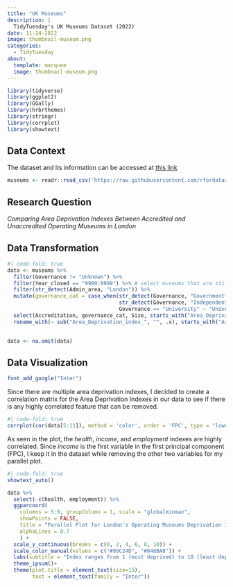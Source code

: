 ```yaml
---
title: "UK Museums"
description: |
  TidyTuesday's UK Museums Dataset (2022)
date: 11-24-2022
image: thumbnail-museum.png
categories: 
  - TidyTuesday
about: 
  template: marquee
  image: thumbnail-museum.png
---
```


```r
library(tidyverse)
library(ggplot2)
library(GGally)
library(hrbrthemes)
library(stringr)
library(corrplot)
library(showtext)
```

## Data Context

The dataset and its information can be accessed at <a href="https://github.com/rfordatascience/tidytuesday/tree/master/data/2022/2022-11-22" target="_blank" rel="noopener">this link</a> 

```r
museums <- readr::read_csv('https://raw.githubusercontent.com/rfordatascience/tidytuesday/master/data/2022/2022-11-22/museums.csv')
```

## Research Question

*Comparing Area Deprivation Indexes Between Accredited and Unaccredited Operating Museums in London*

## Data Transformation

```r
#| code-fold: true
data <- museums %>%
  filter(Governance != "Unknown") %>%
  filter(Year_closed == "9999:9999") %>% # select museums that are still open
  filter(str_detect(Admin_area, "London")) %>%
  mutate(governance_cat = case_when(str_detect(Governance, "Government") ~ "Government",
                                    str_detect(Governance, "Independent") ~ "Independent",
                                    Governance == "University" ~ "University")) %>%
  select(Accreditation, governance_cat, Size, starts_with("Area_Deprivation_index")) %>%
  rename_with(~ sub("Area_Deprivation_index_", "", .x), starts_with("Area_Deprivation_index_")) 
 

data <- na.omit(data)
```

## Data Visualization

```r
font_add_google("Inter")
```

Since there are multiple area deprivation indexes, I decided to create a correlation matrix for the Area Deprivation Indexes in our data to see if there is any highly correlated feature that can be removed. 

```r
#| code-fold: true
corrplot(cor(data[5:11]), method = 'color', order = 'FPC', type = "lower", diag = FALSE, col = COL1('Purples'), addCoef.col = 'white', title = "Correlation Matrix of Area Deprivation Indexes", mar=c(0,0,1,0), tl.col="black")
```

As seen in the plot, the *health*, *income*, and *employment* indexes are highly correlated. Since *income* is the first variable in the first principal component (FPC), I keep it in the dataset while removing the other two variables for my parallel plot. 

```r
#| code-fold: true
showtext_auto()

data %>%
  select(-c(health, employment)) %>%
  ggparcoord(
    columns = 5:9, groupColumn = 1, scale = "globalminmax",
    showPoints = FALSE, 
    title = "Parallel Plot for London's Operating Museums Deprivation Indexes",
    alphaLines = 0.7
    ) + 
  scale_y_continuous(breaks = c(0, 2, 4, 6, 8, 10)) +
  scale_color_manual(values = c("#99C24D", "#048BA8")) +
  labs(subtitle = "Index ranges from 1 (most deprived) to 10 (least deprived)") +
  theme_ipsum()+
  theme(plot.title = element_text(size=15), 
        text = element_text(family = "Inter"))
```
